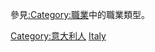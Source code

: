 {{Commonscat|People of Italy by occupation}}

參見[[:Category:職業|:Category:職業]]中的職業類型。

[[Category:意大利人|Category:意大利人]]
[[Category:各職業諸國人物|Italy]]